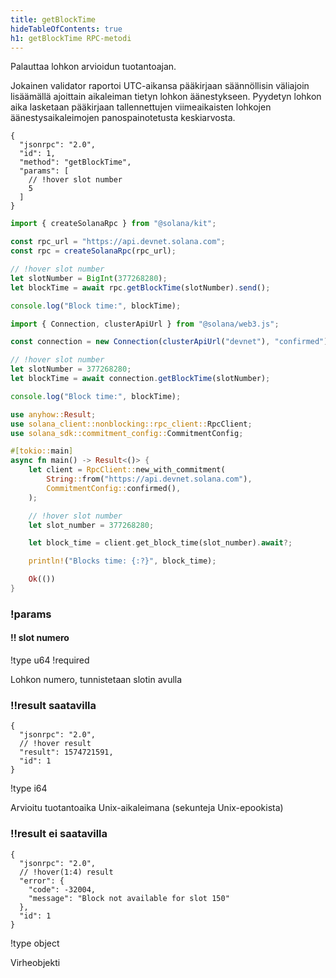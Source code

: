 ```yaml
---
title: getBlockTime
hideTableOfContents: true
h1: getBlockTime RPC-metodi
---
```


Palauttaa lohkon arvioidun tuotantoajan.

<Callout type="info">
  Jokainen validator raportoi UTC-aikansa pääkirjaan säännöllisin väliajoin
  lisäämällä ajoittain aikaleiman tietyn lohkon äänestykseen. Pyydetyn lohkon
  aika lasketaan pääkirjaan tallennettujen viimeaikaisten lohkojen
  äänestysaikaleimojen panospainotetusta keskiarvosta.
</Callout>

<APIMethod>

```jsonc !!request curl
{
  "jsonrpc": "2.0",
  "id": 1,
  "method": "getBlockTime",
  "params": [
    // !hover slot number
    5
  ]
}
```

```ts !!request title="Kit"
import { createSolanaRpc } from "@solana/kit";

const rpc_url = "https://api.devnet.solana.com";
const rpc = createSolanaRpc(rpc_url);

// !hover slot number
let slotNumber = BigInt(377268280);
let blockTime = await rpc.getBlockTime(slotNumber).send();

console.log("Block time:", blockTime);
```

```ts !!request title="web3.js"
import { Connection, clusterApiUrl } from "@solana/web3.js";

const connection = new Connection(clusterApiUrl("devnet"), "confirmed");

// !hover slot number
let slotNumber = 377268280;
let blockTime = await connection.getBlockTime(slotNumber);

console.log("Block time:", blockTime);
```

```rs !!request title="Rust"
use anyhow::Result;
use solana_client::nonblocking::rpc_client::RpcClient;
use solana_sdk::commitment_config::CommitmentConfig;

#[tokio::main]
async fn main() -> Result<()> {
    let client = RpcClient::new_with_commitment(
        String::from("https://api.devnet.solana.com"),
        CommitmentConfig::confirmed(),
    );

    // !hover slot number
    let slot_number = 377268280;

    let block_time = client.get_block_time(slot_number).await?;

    println!("Blocks time: {:?}", block_time);

    Ok(())
}
```

### !params

#### !! slot numero

!type u64
!required

Lohkon numero, tunnistetaan slotin avulla

### !!result saatavilla

```jsonc !response
{
  "jsonrpc": "2.0",
  // !hover result
  "result": 1574721591,
  "id": 1
}
```

!type i64

Arvioitu tuotantoaika Unix-aikaleimana (sekunteja Unix-epookista)

### !!result ei saatavilla

```jsonc !response
{
  "jsonrpc": "2.0",
  // !hover(1:4) result
  "error": {
    "code": -32004,
    "message": "Block not available for slot 150"
  },
  "id": 1
}
```

!type object

Virheobjekti

</APIMethod>
